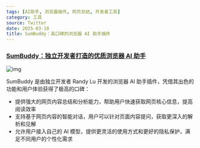 ```yaml
---
tags: [AI助手, 浏览器插件, 网页总结, 开发者工具]
category: 工具
source: Twitter
date: 2025-03-10
title: SumBuddy：高口碑的浏览器 AI 助手插件
---
```


### [SumBuddy：独立开发者打造的优质浏览器 AI 助手](https://sumbuddy.app/)

![img](https://img.mengpeng.tech/i/2025/03/14/67d3c05b714a9.webp)

SumBuddy 是由独立开发者 Randy Lu 开发的浏览器 AI 助手插件，凭借其出色的功能和用户体验获得了极高的口碑：

- 提供强大的网页内容总结和分析能力，帮助用户快速获取网页核心信息，提高阅读效率
- 支持基于网页内容的智能对话，用户可以针对页面内容提问，获取更深入的解析和见解
- 允许用户接入自己的 AI 模型，提供更灵活的使用方式和更好的隐私保护，满足不同用户的个性化需求 